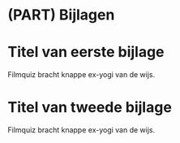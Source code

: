 \appendix

# (PART) Bijlagen {-}

# Titel van eerste bijlage

\lipsum[94-97] Filmquiz bracht knappe ex-yogi van de wijs.

# Titel van tweede bijlage

\lipsum[98-103] Filmquiz bracht knappe ex-yogi van de wijs.
